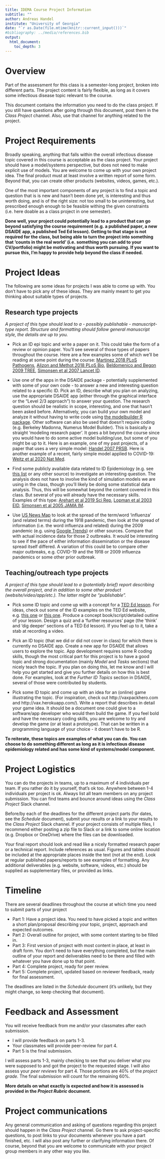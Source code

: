```yaml
---
title: IDEMA Course Project Information 
subtitle: ""
author: Andreas Handel
institute: "University of Georgia"
date: "`r as.Date(file.mtime(knitr::current_input()))`"
#bibliography: ../media/references.bib
output: 
  html_document:
    toc_depth: 3
---
```


# Overview

Part of the assessment for this class is a semester-long project, broken into different parts. The project content is fairly flexible, as long as it covers some infectious disease topic relevant to the course.

This document contains the information you need to do the class project. If you still have questions after going through this document, post them in the _Class Project_ channel. Also, use that channel for anything related to the project.


# Project Requirements

Broadly speaking, anything that falls within the overall infectious disease topic covered in this course is acceptable as the class project. Your project should have a model/systems perspective, but does not need to make explicit use of models. You are welcome to come up with your own project idea. The final product must at least involve a written report of some form. Beyond that, you can create other products (websites, videos, games, etc.). 

One of the most important components of any project is to find a topic and question that is is new and hasn't been done yet, is interesting and thus worth doing, and is of the right size: not too small to be uninteresting, but prescribed enough enough to be feasible withing the given constraints (i.e. here doable as a class project in one semester). 

__Done well, your project could potentially lead to a product that can go beyond satisfying the course requirement (e.g. a published paper, a new DSAIDE app, a published Ted Ed lesson). Getting to that stage is not required for the class, but being able to turn the project into something that 'counts in the real world' (i.e. something you can add to your CV/portfolio) might be motivating and thus worth pursuing. If you want to pursue this, I'm happy to provide help beyond the class if needed.__


# Project Ideas
The following are some ideas for projects I was able to come up with. You don't have to pick any of these ideas. They are mainly meant to get you thinking about suitable types of projects.


## Research type projects

_A project of this type should lead to a - possibly publishable - manuscript-type report. Structure and formatting should follow general manuscript style, the details are up to you._

* Pick an ID epi topic and write a paper on it. This could take the form of a review or opinion paper. You'll see several of those types of papers throughout the course. Here are a few examples some of which we'll be reading at some point during the course: [Martinez 2018 PLoS Pathogens](https://journals.plos.org/plospathogens/article?id=10.1371/journal.ppat.1007327), [Alizon and Methot 2018 PLoS Bio](https://doi.org/10.1371/journal.pbio.2003815), [Beldomenico and Begon 2009 TREE](./media/beldomenico09tree.pdf), [Simonsen et al 2007 Lancet ID](./media/simonsen07lancetid.pdf). 

* Use one of the apps in the DSAIDE package - potentially supplemented with some of your own code - to answer a new and interesting question related to a specific ID. Pick an ID, describe what you plan on analyzing, use the appropriate DSAIDE app (either through the graphical interface or the "Level 2/3 approach") to answer your question. The research question should be realistic in scope, interesting, and one that hasn't been asked before. Alternatively, you can build your own model and analyze it without having to write code using [the modelbuilder R package](https://ahgroup.github.io/modelbuilder/). Other software can also be used that doesn't require coding (e.g. Berkeley Madonna, Numerus Model Builder). This is basically a straight 'modeling research paper'. It goes a bit beyond the course since you would have to do some active model building/use, but some of you might be up to it. Here is an example, one of my past projects, of a paper that uses a very simple model: [Handel 2007 PRSB](https://royalsocietypublishing.org/doi/10.1098/rspb.2006.0015). Here is another example of a recent, fairly simple model applied to COVID-19: [Weitz et al 2020 Nat Med](./media/weitz20natmed.pdf).

* Find some publicly available data related to ID Epidemiology (e.g. see [this list](https://andreashandel.github.io/research-and-teaching-resources/Data_Resources.html) or any other source) to investigate an interesting question. The analysis does not have to involve the kind of simulation models we are using in the class, though you'll likely be doing some statistical data analysis. Thus, this will be somewhat beyond the content covered in this class. But several of you will already have the necessary skills. Examples of this type: [Arehart et al 2019 Sci Rep](https://www.nature.com/articles/s41598-019-56385-z), [Lopman et al 2003 EID](./media/lopman03eid.pdf), [Simonsen et al 2005 JAMA IM](https://jamanetwork.com/journals/jamainternalmedicine/article-abstract/486407).

* Use [US News Map](http://usnewsmap.com/) to look at the spread of the term/word 'influenza' (and related terms) during the 1918 pandemic, then look at the spread of information (i.e. the word influenza and related) during the 2009 pandemic (e.g. using [Google Trends](https://trends.google.com)) or other sources. Compare that with actual incidence data for those 2 outbreaks. It would be interesting to see if the pace of either information dissemination or the disease spread itself differed. A variation of this could be to compare other major outbreaks, e.g. COVID-19 and the 1918 or 2009 influenza pandemics or some other prior outbreak.



## Teaching/outreach type projects

_A project of this type should lead to a (potentially brief) report describing the overall project, and in addition to some other product (website/video/app/etc.). The latter might be "publishable"._ 

* Pick some ID topic and come up with a concept for a [TED Ed lesson](http://ed.ted.com/). For ideas, check out some of the ID examples on the TED Ed website, e.g. [this one](https://ed.ted.com/lessons/how-do-germs-spread-and-why-do-they-make-us-sick-yannay-khaikin-and-nicole-mideo) or [this one](https://ed.ted.com/lessons/when-is-a-pandemic-over). Produce a concept book/script/detailed outline of your lesson. Design a quiz and a 'further resources' page (the 'think' and 'dig deeper' sections of a TED Ed lesson). If you feel up to it, take a stab at recording a video.   

* Pick an ID topic (that we did or did not cover in class) for which there is currently no DSAIDE app. Create a new app for DSAIDE that allows users to explore the topic. App development requires some R coding skills, though the most critical part for this project is to have a good topic and strong documentation (mainly _Model_ and _Tasks_ sections) that nicely teach the topic. If you plan on doing this, let me know and I will help you get started and give you further details on how this is best done. For examples, look at the _Further ID Topics_ section in DSAIDE, several of those were contributed by students.

* Pick some ID topic and come up with an idea for an (online) game illustrating the topic. (For inspiration, check out http://vaxpackhero.com and http://vax.herokuapp.com/). Write a report that describes in detail your game idea. It should be a document one could give to a software/app developer who would then build the game. If you feel bold and have the necessary coding skills, you are welcome to try and develop the game (or at least a prototype). That can be written in a programming language of your choice - it doesn't have to be R.

**To reiterate, these topics are examples of what you can do. You can choose to do something different as long as it is infectious disease epidemiology related and has some kind of systems/model component.**


# Project Logistics
You can do the projects in teams, up to a maximum of 4 individuals per team. If you rather do it by yourself, that's ok too. Anywhere between 1-4 individuals per project is ok. Always list all team members on any project submission. You can find teams and bounce around ideas using the _Class Project_ Slack channel. 

Before/by each of the deadlines for the different project parts (for dates, see the _Schedule_ document), submit your results or a link to your results to the _Class Project_ Slack channel. If your project consists of multiple files, I recommend either posting a zip file to Slack or a link to some online location (e.g. Dropbox or OneDrive) where the files can be downloaded.

Your final report should look and read like a nicely formatted research paper or a technical report. Include references as usual. Figures and tables should be included at the appropriate places inside the text (not at the end). Look at regular published papers/reports to see examples of formatting. Any additional deliverables (e.g. website, software, videos, etc.) should be supplied as supplementary files, or provided as links. 


# Timeline
There are several deadlines throughout the course at which time you need to submit parts of your project

* Part 1: Have a project idea. You need to have picked a topic and written a short plan/proposal describing your topic, project, approach and expected outcomes. 
* Part 2: Overall outline for project, with some content starting to be filled in. 
* Part 3: First version of project with most content in place, at least in draft form. You don't need to have everything completed, but the main outline of your report and deliverables need to be there and filled with whatever you have done up to that point. 
* Part 4: Complete project, ready for peer review.
* Part 5: Complete project, updated based on reviewer feedback, ready for final assessment.

The deadlines are listed in the _Schedule_ document (it's unlikely, but they might change, so keep checking that document).


# Feedback and Assessment
You will receive feedback from me and/or your classmates after each submission. 

* I will provide feedback on parts 1-3. 
* Your classmates will provide peer-review for part 4.
* Part 5 is the final submission. 

I will assess parts 1-3, mainly checking to see that you deliver what you were supposed to and got the project to the requested stage. I will also assess your _peer reviews_ for part 4. Those portions are 40% of the _project grade._ The final submission will count for the remaining 60%. 

**More details on what exactly is expected and how it is assessed is provided in the _Project Rubric_ document.**

# Project communications 
Any general communication and asking of questions regarding this project should happen in the _Class Project_ channel. Go there to ask project-specific questions, to post links to your documents whenever you have a part finished, etc. I will also post any further or clarifying information there. Of course, beyond that you are welcome to communicate with your project group members in any other way you like.
